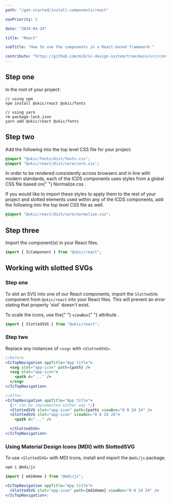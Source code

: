 ```yaml
---
path: "/get-started/install-components/react"

navPriority: 2

date: "2024-04-24"

title: "React"

subTitle: "How to use the components in a React-based framework."

contribute: "https://github.com/mi6/ic-design-system/tree/main/src/content/structured/get-started/react.mdx"
---
```



<IcAlert
  heading="Locking packages"
  variant="info"
  message="If you lock the React components to a particular version, you should also install and lock the corresponding web components package."
  dismissible
/>

## Step one

In the root of your project:

```shell
// using npm
npm install @ukic/react @ukic/fonts

// using yarn
rm package-lock.json
yarn add @ukic/react @ukic/fonts
```

## Step two

Add the following into the top level CSS file for your project.

```css
@import "@ukic/fonts/dist/fonts.css";
@import "@ukic/react/dist/core/core.css";
```

<p>
  In order to be rendered consistently across browsers and in line with modern
  standards, each of the ICDS components uses styles from a global CSS file
  based on{" "}
  <ic-link
    target="_blank"
    href="https://necolas.github.io/normalize.css/"
    rel="noreferer noopener nofollow"
  >
    Normalize.css
  </ic-link>
  .
</p>

If you would like to import these styles to apply them to the rest of your project and slotted elements used within any of the ICDS components, add the following into the top level CSS file as well.

```css
@import "@ukic/react/dist/core/normalize.css";
```

## Step three

Import the component(s) in your React files.

```jsx
import { IcComponent } from "@ukic/react";
```

## Working with slotted SVGs

### Step one

To slot an SVG into one of our React components, import the `SlottedSVG` component from `@ukic/react` into your React files. This will prevent an error stating that property 'slot' doesn't exist.

<p>
  To scale the icons, use the{" "}
  <ic-link
    target="_blank"
    href="https://css-tricks.com/scale-svg/#aa-the-viewbox-attribute"
    rel="noreferer noopener nofollow"
  >
    <code style={{ backgroundColor: "#EEEFF0", color: "black" }}>viewBox</code>{" "}
    attribute
  </ic-link>
  .
</p>

```jsx
import { SlottedSVG } from "@ukic/react";
```

### Step two

Replace any instances of `<svg>` with `<SlottedSVG>`.

```jsx
//Before
<IcTopNavigation appTitle="App title">
  <svg slot="app-icon" path={path} />
  <svg slot="app-icon">
    <path d="..." />
  </svg>
</IcTopNavigation>

//After
<IcTopNavigation appTitle="App title">
  {/* Can be implemented either way */}
  <SlottedSVG slot="app-icon" path={path} viewBox="0 0 24 24" />
  <SlottedSVG slot="app-icon" viewBox="0 0 24 24">
    <path d="..." />

  </SlottedSVG>
</IcTopNavigation>
```

### Using Material Design Icons (MDI) with SlottedSVG

To use `<SlottedSVG>` with MDI Icons, install and import the `@mdi/js` package.

```bash
npm i @mdi/js
```

```jsx
import { mdiHome } from "@mdi/js";

<IcTopNavigation appTitle="App title">
  <SlottedSVG slot="app-icon" path={mdiHome} viewBox="0 0 24 24" />
</IcTopNavigation>;
```
